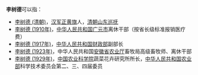 '''李树德'''可以指：
* [[李树德_(清朝)|李树德 (清朝)]]，[[汉军正黄旗|汉军正黄旗]]人，[[清朝|清朝]][[山东巡抚|山东巡抚]]
* [[李树德_(1910年)|李树德 (1910年)]]，[[中华人民共和国|中华人民共和国]][[广元市|广元市]]离休干部（按省长级标准报销医疗费）
* [[李树德_(1917年)|李树德 (1917年)]]，[[中华人民共和国财政部|中华人民共和国财政部]]副部长
* [[李树德_(1923年)|李树德 (1923年)]]，中华人民共和国[[安徽省农业厅|安徽省农业厅]]畜牧局高级畜牧师、离休干部
* [[李树德_(1929年)|李树德 (1929年)]]，[[中国农业科学院|中国农业科学院]]蔬菜花卉研究所所长，[[中华人民共和国农业部|中华人民共和国农业部]]科学技术委员会第二、三、四届委员

{{disambig|Sh|cat=三字李姓人名消歧义}}